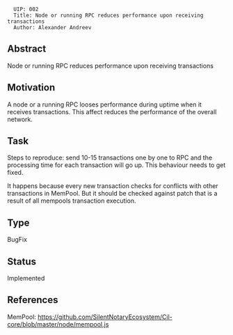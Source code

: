 <pre>
  UIP: 002
  Title: Node or running RPC reduces performance upon receiving transactions
  Author: Alexander Andreev
</pre>


== Abstract ==

Node or running RPC reduces performance upon receiving transactions

== Motivation ==

A node or a running RPC looses performance during uptime when it receives transactions.
This affect reduces the performance of the overall network.

== Task ==

Steps to reproduce: send 10-15 transactions one by one to RPC and the processing time for each transaction will go up. This behaviour needs to get fixed.

It happens because every new transaction checks for conflicts with other transactions in MemPool. But it should be checked against patch that is a result of all mempools transaction execution.

== Type ==

BugFix

== Status == 

Implemented

== References ==
MemPool: https://github.com/SilentNotaryEcosystem/Cil-core/blob/master/node/mempool.js

